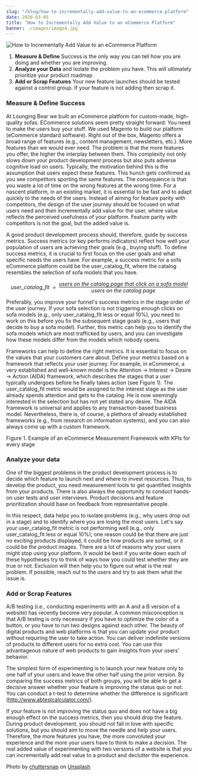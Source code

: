 ```yaml
---
slug: "/blog/how-to-incrementally-add-value-to-an-ecommerce-platform"
date: 2020-03-05
title: "How to Incrementally Add Value to an eCommerce Platform"
banner: ./images/image4.jpg
---
```


![How to Incrementally Add Value to an eCommerce Platform](./images/image4.jpg)


1. **Measure & Define** Success is the only way you can tell how you are doing and whether you are improving.
2. **Analyze your Data** and isolate the problem you have. This will ultimately prioritize your product roadmap
3. **Add or Scrap Features** Your new feature launches should be tested against a control group. If your feature is not adding then scrap it.  

### Measure & Define Success

At Lounging Bear we built an eCommerce platform for custom-made, high-quality sofas. ECommerce solutions seem pretty straight forward: You need to make the users buy your stuff. We used Magento to build our platform (eCommerce standard software). Right out of the box, Magento offers a broad range of features (e.g., content management, newsletters, etc.). More features than we would ever need. The problem is that the more features you offer, the higher the interplay between them. This complexity not only slows down your product development process but also puts adverse cognitive load on users. Typically, the motivation behind this is the assumption that users expect these features. This hunch gets confirmed as you see competitors sporting the same features. The consequence is that you waste a lot of time on the wrong features at the wrong time. For a nascent platform, in an existing market, it is essential to be fast and to adapt quickly to the needs of the users. Instead of aiming for feature parity with competitors, the design of the user journey should be focused on what users need and then incrementally add value for the user, where value reflects the perceived usefulness of your platform. Feature parity with competitors is not the goal, but the added value is. 

A good product development process should, therefore, guide by success metrics. Success metrics (or key performs indicators) reflect how well your population of users are achieving their goals (e.g., buying stuff). To define success metrics, it is crucial to first focus on the user goals and what specific needs the users have. For example, a success metric for a sofa eCommerce platform could be the user_catalog_fit, where the catalog resembles the selection of sofa models that you have.
 
<div style="font-style: italic;display: flex;flex-direction: row; justify-content: center; align-items: center">
user_catalog_fit 
<div style="padding: 0 8px;">=</div>
<div style="display: flex;flex-direction: column; ">
<div style="border-bottom: 1px #000 solid; text-align:center;">users on the catalog page that click on a sofa model</div>
<div style="display: flex;flex-direction: row; text-align:center; justify-content: center">users on the catalog page</div></div></div> 

Preferably, you improve your funnel's success metrics in the stage order of the user journey. If your sofa selection is not triggering enough clicks on sofa models (e.g., only user_catalog_fit less or equal 10%), you need to work on this before you fix the subsequent stage goals (e.g., users that decide to buy a sofa model). Further, this metric can help you to identify the sofa models which are most trafficked by users, and you can investigate how these models differ from the models which nobody opens. 

Frameworks can help to define the right metrics. It is essential to focus on the values that your customers care about. Define your metrics based on a framework that reflects your user journey. For example, in eCommerce, a very established and well-known model is the Attention → Interest → Desire → Action (AIDA) framework, which describes the stages that a user typically undergoes before he finally takes action (see Figure 1). The user_catalog_fit metric would be assigned to the interest stage as the user already spends attention and gets to the catalog. He is now seemingly interested in the selection but has not yet stated any desire. The AIDA framework is universal and applies to any transaction-based business model. Nevertheless, there is, of course, a plethora of already established frameworks (e.g., from research on information systems), and you can also always come up with a custom framework. 

<ExampleFramework />

Figure 1. Example of an eCommerce Measurement Framework with KPIs for every stage

### Analyze your data

One of the biggest problems in the product development process is to decide which feature to launch next and where to invest resources. Thus, to develop the product, you need measurement tools to get quantified insights from your products. There is also always the opportunity to conduct hands-on user tests and user interviews. Product decisions and feature prioritization should base on feedback from representative people.

In this respect, data helps you to isolate problems (e.g., why users drop out in a stage) and to identify where you are losing the most users. Let's say your user_catalog_fit metric is not performing well (e.g., only user_catalog_fit less or equal 10%); one reason could be that there are just no exciting products displayed, it could be how products are sorted, or it could be the product images. There are a lot of reasons why your users might stop using your platform. It would be best if you write down each of these hypotheses try to think of ways how you could test whether they are true or not. Exclusion will then help you to figure out what is the real problem. If possible, reach out to the users and try to ask them what the issue is. 


### Add or Scrap Features
A/B testing (i.e., conducting experiments with an A and a B version of a website) has recently become very popular. A common misconception is that A/B testing is only necessary if you have to optimize the color of a button, or you have to run two designs against each other. The beauty of digital products and web platforms is that you can update your product without requiring the user to take action. You can deliver indefinite versions of products to different users for no extra cost. You can use this advantageous nature of web products to gain insights from your users' behavior. 

The simplest form of experimenting is to launch your new feature only to one half of your users and leave the other half using the prior version. By comparing the success metrics of both groups, you will be able to get a decisive answer whether your feature is improving the status quo or not. You can conduct a t-test to determine whether the difference is significant (http://www.abtestcalculator.com/). 

If your feature is not improving the status quo and does not have a big enough effect on the success metrics, then you should drop the feature. During product development, you should not fall in love with specific solutions, but you should aim to move the needle and help your users. Therefore, the more features you have, the more convoluted your experience and the more your users have to think to make a decision. The real added value of experimenting with two versions of a website is that you can incrementally add real value to a product and declutter the experience.



Photo by [chuttersnap](https://unsplash.com/@chuttersnap?utm_source=unsplash&utm_medium=referral&utm_content=creditCopyText) on [Unsplash](https://unsplash.com)